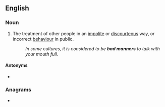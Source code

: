 ==English==

===Noun===
{{en-plural noun}}

# The treatment of other people in an [[impolite]] or [[discourteous]] way, or incorrect [[behaviour]] in public.
#: ''In some cultures, it is considered to be '''bad manners''' to talk with your mouth full.''

====Antonyms====
* {{l|en|good manners}}

===Anagrams===
* {{anagrams|en|brand names|brand-names|name brands}}